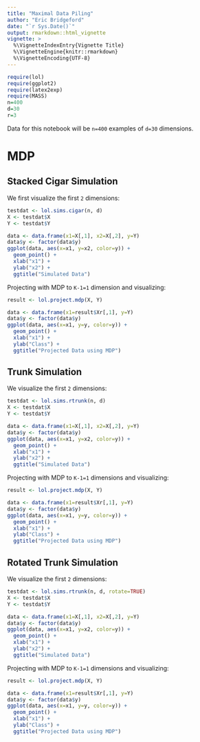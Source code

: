 ```yaml
---
title: "Maximal Data Piling"
author: "Eric Bridgeford"
date: "`r Sys.Date()`"
output: rmarkdown::html_vignette
vignette: >
  %\VignetteIndexEntry{Vignette Title}
  %\VignetteEngine{knitr::rmarkdown}
  %\VignetteEncoding{UTF-8}
---
```


```r
require(lol)
require(ggplot2)
require(latex2exp)
require(MASS)
n=400
d=30
r=3
```

Data for this notebook will be `n=400` examples of `d=30` dimensions.

# MDP

## Stacked Cigar Simulation

We first visualize the first `2` dimensions:

```r
testdat <- lol.sims.cigar(n, d)
X <- testdat$X
Y <- testdat$Y

data <- data.frame(x1=X[,1], x2=X[,2], y=Y)
data$y <- factor(data$y)
ggplot(data, aes(x=x1, y=x2, color=y)) +
  geom_point() +
  xlab("x1") +
  ylab("x2") +
  ggtitle("Simulated Data")
```

Projecting with MDP to `K-1=1` dimension and visualizing:

```r
result <- lol.project.mdp(X, Y)

data <- data.frame(x1=result$Xr[,1], y=Y)
data$y <- factor(data$y)
ggplot(data, aes(x=x1, y=y, color=y)) +
  geom_point() +
  xlab("x1") +
  ylab("Class") +
  ggtitle("Projected Data using MDP")
```

## Trunk Simulation

We visualize the first `2` dimensions:

```r
testdat <- lol.sims.rtrunk(n, d)
X <- testdat$X
Y <- testdat$Y

data <- data.frame(x1=X[,1], x2=X[,2], y=Y)
data$y <- factor(data$y)
ggplot(data, aes(x=x1, y=x2, color=y)) +
  geom_point() +
  xlab("x1") +
  ylab("x2") +
  ggtitle("Simulated Data")
```

Projecting with MDP to `K-1=1` dimensions and visualizing:

```r
result <- lol.project.mdp(X, Y)

data <- data.frame(x1=result$Xr[,1], y=Y)
data$y <- factor(data$y)
ggplot(data, aes(x=x1, y=y, color=y)) +
  geom_point() +
  xlab("x1") +
  ylab("Class") +
  ggtitle("Projected Data using MDP")
```

## Rotated Trunk Simulation

We visualize the first `2` dimensions:

```r
testdat <- lol.sims.rtrunk(n, d, rotate=TRUE)
X <- testdat$X
Y <- testdat$Y

data <- data.frame(x1=X[,1], x2=X[,2], y=Y)
data$y <- factor(data$y)
ggplot(data, aes(x=x1, y=x2, color=y)) +
  geom_point() +
  xlab("x1") +
  ylab("x2") +
  ggtitle("Simulated Data")
```

Projecting with MDP to `K-1=1` dimensions and visualizing:

```r
result <- lol.project.mdp(X, Y)

data <- data.frame(x1=result$Xr[,1], y=Y)
data$y <- factor(data$y)
ggplot(data, aes(x=x1, y=y, color=y)) +
  geom_point() +
  xlab("x1") +
  ylab("Class") +
  ggtitle("Projected Data using MDP")
```
